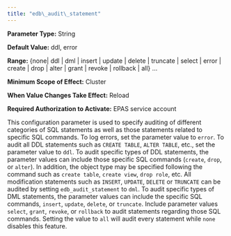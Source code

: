 ```yaml
---
title: "edb\_audit\_statement"
---
```


<div id="edb_audit_statement" class="registered_link"></div>




**Parameter Type:** String

**Default Value:** ddl, error

**Range:** {none| ddl | dml | insert | update | delete | truncate | select | error | create | drop | alter | grant | revoke | rollback | all} ...

**Minimum Scope of Effect:** Cluster

**When Value Changes Take Effect:** Reload

**Required Authorization to Activate:** EPAS service account

This configuration parameter is used to specify auditing of different categories of SQL statements as well as those statements related to specific SQL commands. To log errors, set the parameter value to `error`. To audit all DDL statements such as `CREATE TABLE`, `ALTER TABLE`, etc., set the parameter value to `ddl`. To audit specific types of DDL statements, the parameter values can include those specific SQL commands (`create`, `drop`, or `alter`). In addition, the object type may be specified following the command such as `create table`, `create view`, `drop role`, etc. All modification statements such as `INSERT`, `UPDATE`, `DELETE` or `TRUNCATE` can be audited by setting `edb_audit_statement` to `dml`. To audit specific types of DML statements, the parameter values can include the specific SQL commands, `insert`, `update`, `delete`, or `truncate`. Include parameter values `select`, `grant`, `revoke`, or `rollback` to audit statements regarding those SQL commands. Setting the value to `all` will audit every statement while `none` disables this feature.
